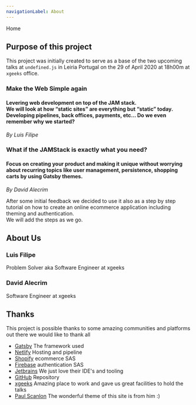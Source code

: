 ```yaml
---
navigationLabel: About
---
```

<Box p={2} mb={2} color="white" bg="surface">
    <Link href="/">Home</Link>
</Box>

## Purpose of this project

This project was initially created to serve as a base of the two upcoming talks at `undefined.js` in Leiria Portugal on the 29 of April 2020 at 18h00m at `xgeeks` office.

### Make the Web Simple again

#### Levering web development on top of the JAM stack.<br/>We will look at how “static sites” are everything but “static” today.<br/>Developing pipelines, back offices, payments, etc… Do we even remember why we started?
_By Luis Filipe_

### What if the JAMStack is exactly what you need?

#### Focus on creating your product and making it unique without worrying about recurring topics like user management, persistence, shopping carts by using Gatsby themes.
_By David Alecrim_   

After some initial feedback we decided to use it also as a step by step tutorial on how to create an online ecommerce application including theming and authentication.   
We will add the steps as we go.

## About Us

### Luis Filipe
Problem Solver aka Software Engineer at xgeeks

### David Alecrim
Software Engineer at xgeeks

## Thanks

This project is possible thanks to some amazing communities and platforms out there we would like to thank all

* [Gatsby](https://www.gatsbyjs.org/) The framework used
* [Netlify](https://www.netlify.com/) Hosting and pipeline
* [Shopify](https://www.shopify.com/) ecommerce SAS
* [Firebase](https://firebase.google.com/) authentication SAS
* [Jetbrains](https://www.jetbrains.com/) We just love their IDE's and tooling
* [GitHub](https://github.com/) Repository
* [xgeeks](https://www.xgeeks.io/) Amazing place to work and gave us great facilities to hold the talks
* [Paul Scanlon](https://www.pauliescanlon.io/) The wonderful theme of this site is from him :)

